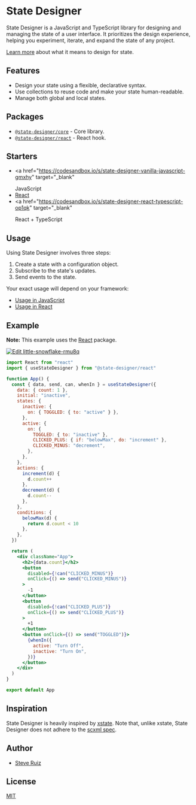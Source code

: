 # State Designer

State Designer is a JavaScript and TypeScript library for designing and managing the state of a user interface. It prioritizes the design experience, helping you experiment, iterate, and expand the state of any project.

[Learn more](/docs/designing-state) about what it means to design for state.

## Features

- Design your state using a flexible, declarative syntax.
- Use collections to reuse code and make your state human-readable.
- Manage both global and local states.

## Packages

- [`@state-designer/core`](https://github.com/state-designer/core) - Core library.
- [`@state-designer/react`](https://github.com/state-designer/react) - React hook.

## Starters

- <a
    href="https://codesandbox.io/s/state-designer-vanilla-javascript-gmxhy"
    target="_blank"
  >
    JavaScript
  </a>
- <a href="https://codesandbox.io/s/state-designer-react-r0z0v" target="_blank">
    React
  </a>
- <a
    href="https://codesandbox.io/s/state-designer-react-typescript-op1qk"
    target="_blank"
  >
    React + TypeScript
  </a>

## Usage

Using State Designer involves three steps:

1. Create a state with a configuration object.
2. Subscribe to the state's updates.
3. Send events to the state.

Your exact usage will depend on your framework:

- [Usage in JavaScript](https://github.com/state-designer/core#usage)
- [Usage in React](https://github.com/state-designer/react#usage)

## Example

**Note:** This example uses the [React](https://github.com/state-designer/react) package.

[![Edit little-snowflake-rmu8q](https://codesandbox.io/static/img/play-codesandbox.svg)](https://codesandbox.io/s/little-snowflake-rmu8q?fontsize=14&hidenavigation=1&theme=dark)

```jsx
import React from "react"
import { useStateDesigner } from "@state-designer/react"

function App() {
  const { data, send, can, whenIn } = useStateDesigner({
    data: { count: 1 },
    initial: "inactive",
    states: {
      inactive: {
        on: { TOGGLED: { to: "active" } },
      },
      active: {
        on: {
          TOGGLED: { to: "inactive" },
          CLICKED_PLUS: { if: "belowMax", do: "increment" },
          CLICKED_MINUS: "decrement",
        },
      },
    },
    actions: {
      increment(d) {
        d.count++
      },
      decrement(d) {
        d.count--
      },
    },
    conditions: {
      belowMax(d) {
        return d.count < 10
      },
    },
  })

  return (
    <div className="App">
      <h2>{data.count}</h2>
      <button
        disabled={!can("CLICKED_MINUS")}
        onClick={() => send("CLICKED_MINUS")}
      >
        -1
      </button>
      <button
        disabled={!can("CLICKED_PLUS")}
        onClick={() => send("CLICKED_PLUS")}
      >
        +1
      </button>
      <button onClick={() => send("TOGGLED")}>
        {whenIn({
          active: "Turn Off",
          inactive: "Turn On",
        })}
      </button>
    </div>
  )
}

export default App
```

## Inspiration

State Designer is heavily inspired by [xstate](https://github.com/davidkpiano/xstate). Note that, unlike xstate, State Designer does not adhere to the [scxml spec](https://en.wikipedia.org/wiki/SCXML).

## Author

- [Steve Ruiz](https://twitter.com/@steveruizok)

## License

[MIT](https://oss.ninja/mit/steveruizok)
